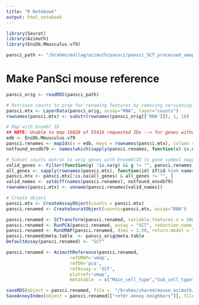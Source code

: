 ```yaml
---
title: "R Notebook"
output: html_notebook
---
```

```r
library(Seurat)
library(Azimuth)
library(EnsDb.Mmusculus.v79)
```
```r
pansci_path <- "/brahms/mollag/azimuth/pansci/pansci_SCT_processed_umap_100_dims.rds"
```
# Make PanSci mouse reference
```r
pansci_orig <- readRDS(pansci_path)
```
```r
# Retrieve counts to prep for renaming features by removing versioning 
pansci.mtx <- LayerData(pansci_orig, assay="RNA", layer="counts")
rownames(pansci.mtx) <- substr(rownames(pansci_orig[['RNA']]), 1, 18)
```
```r
# Map with Ensmbl ID
## NOTE: Unable to map 16020 of 55416 requested IDs --> for genes without a match it just gives empty 
edb <- EnsDb.Mmusculus.v79
pansci.renames <- mapIds(x = edb, keys = rownames(pansci.mtx), column = "SYMBOL", keytype = "GENEID")
notfound_ensdb79 <- names(which(sapply(pansci.renames, function(x) is.na(x) | x == "")))
```
```r
# Subset counts matrix to only genes with EnsemblID to gene symbol mappings 
valid_genes <- Filter(function(g) !is.na(g) && g != "", pansci.renames)
all_genes <- sapply(rownames(pansci.mtx), function(id) if(id %in% names(valid_genes)) valid_genes[[id]] else NA)
pansci.mtx <- pansci.mtx[!is.na(all_genes) & all_genes != "", ]
valid_names <- setdiff(names(pansci.renames), notfound_ensdb79)
rownames(pansci.mtx) <- unname(pansci.renames[valid_names])
```
```r
# Create object
pansci.mtx <- CreateAssayObject(counts = pansci.mtx)
pansci.renamed <- CreateSeuratObject(counts=pansci.mtx, assay="RNA")
```
```r
pansci.renamed <- SCTransform(pansci.renamed, variable.features.n = 5000)
pansci.renamed <- RunPCA(pansci.renamed, assay = "SCT", reduction.name = "pca", npcs = 100)
pansci.renamed <- RunUMAP(pansci.renamed, dims = 1:50, return.model = T)
pansci.renamed@meta.table  <- pansci_orig@meta.table 
DefaultAssay(pansci.renamed) <- "SCT"

pansci.renamed <- AzimuthReference(pansci.renamed,
                        refUMAP='umap',
                        refDR='pca',
                        refAssay = 'SCT',
                        plotref='umap',
                        metatable  = c("Main_cell_type","Sub_cell_type", "Sub_cell_type_organ"))

saveRDS(object = pansci.renamed, file =  "/brahms/shared/mouse_azimuth/pansci_reference_genesymbol/ref.Rds", compress=F)
SaveAnnoyIndex(object = pansci.renamed[["refdr.annoy.neighbors"]], file = "/brahms/shared/mouse_azimuth/pansci_reference_genesymbol/idx.annoy")
```
